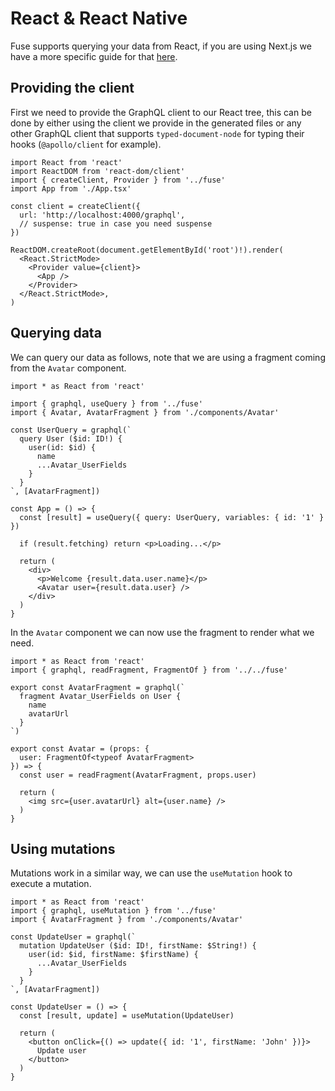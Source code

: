 # React & React Native

Fuse supports querying your data from React, if you are using Next.js we have a more specific guide for that [here](./nextjs).

## Providing the client

First we need to provide the GraphQL client to our React tree, this can be done by either using the client
we provide in the generated files or any other GraphQL client that supports `typed-document-node` for typing
their hooks (`@apollo/client` for example).

```tsx
import React from 'react'
import ReactDOM from 'react-dom/client'
import { createClient, Provider } from '../fuse'
import App from './App.tsx'

const client = createClient({
  url: 'http://localhost:4000/graphql',
  // suspense: true in case you need suspense
})

ReactDOM.createRoot(document.getElementById('root')!).render(
  <React.StrictMode>
    <Provider value={client}>
      <App />
    </Provider>
  </React.StrictMode>,
)
```

## Querying data

We can query our data as follows, note that we are using a fragment
coming from the `Avatar` component.

```tsx
import * as React from 'react'

import { graphql, useQuery } from '../fuse'
import { Avatar, AvatarFragment } from './components/Avatar'

const UserQuery = graphql(`
  query User ($id: ID!) {
    user(id: $id) {
      name
      ...Avatar_UserFields
    }
  }
`, [AvatarFragment])

const App = () => {
  const [result] = useQuery({ query: UserQuery, variables: { id: '1' } })

  if (result.fetching) return <p>Loading...</p>

  return (
    <div>
      <p>Welcome {result.data.user.name}</p>
      <Avatar user={result.data.user} />
    </div>
  )
}
```

In the `Avatar` component we can now use the fragment to render what we need.

```tsx
import * as React from 'react'
import { graphql, readFragment, FragmentOf } from '../../fuse'

export const AvatarFragment = graphql(`
  fragment Avatar_UserFields on User {
    name
    avatarUrl
  }
`)

export const Avatar = (props: {
  user: FragmentOf<typeof AvatarFragment>
}) => {
  const user = readFragment(AvatarFragment, props.user)

  return (
    <img src={user.avatarUrl} alt={user.name} />
  )
}
```

## Using mutations

Mutations work in a similar way, we can use the `useMutation` hook to execute a mutation.

```tsx
import * as React from 'react'
import { graphql, useMutation } from '../fuse'
import { AvatarFragment } from './components/Avatar'

const UpdateUser = graphql(`
  mutation UpdateUser ($id: ID!, firstName: $String!) {
    user(id: $id, firstName: $firstName) {
      ...Avatar_UserFields
    }
  }
`, [AvatarFragment])

const UpdateUser = () => {
  const [result, update] = useMutation(UpdateUser)

  return (
    <button onClick={() => update({ id: '1', firstName: 'John' })}>
      Update user
    </button>
  )
}
```